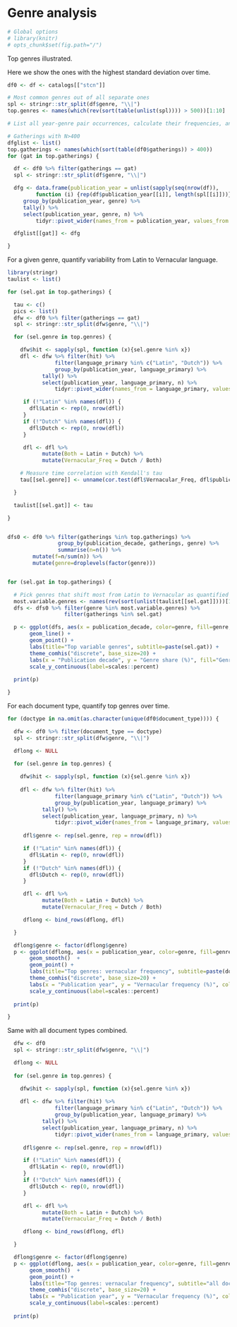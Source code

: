 # Genre analysis

```r
# Global options
# library(knitr)
# opts_chunk$set(fig.path="/")
```

Top genres illustrated.

Here we show the ones with the highest standard deviation over time.

```r
df0 <- df <- catalogs[["stcn"]]

# Most common genres out of all separate ones
spl <- stringr::str_split(df$genre, "\\|")
top.genres <- names(which(rev(sort(table(unlist(spl)))) > 500))[1:10]

# List all year-genre pair occurrences, calculate their frequencies, and make a wide table

# Gatherings with N>400
dfglist <- list()
top.gatherings <- names(which(sort(table(df0$gatherings)) > 400))
for (gat in top.gatherings) {

  df <- df0 %>% filter(gatherings == gat)
  spl <- stringr::str_split(df$genre, "\\|")

  dfg <- data.frame(publication_year = unlist(sapply(seq(nrow(df)),
         function (i) {rep(df$publication_year[[i]], length(spl[[i]]))})), genre = unlist(spl)) %>%
	 group_by(publication_year, genre) %>%
	 tally() %>%
	 select(publication_year, genre, n) %>%
         tidyr::pivot_wider(names_from = publication_year, values_from = n, values_fill=0)

  dfglist[[gat]] <- dfg

}
```




For a given genre, quantify variability from Latin to Vernacular language.

```r
library(stringr)
taulist <- list()

for (sel.gat in top.gatherings) {

  tau <- c()
  pics <- list()
  dfw <- df0 %>% filter(gatherings == gat)
  spl <- stringr::str_split(dfw$genre, "\\|")

  for (sel.genre in top.genres) {

    dfw$hit <- sapply(spl, function (x){sel.genre %in% x})
    dfl <- dfw %>% filter(hit) %>%
               filter(language_primary %in% c("Latin", "Dutch")) %>%
       	       group_by(publication_year, language_primary) %>%	       
	       tally() %>%
	       select(publication_year, language_primary, n) %>%
               tidyr::pivot_wider(names_from = language_primary, values_from = n, values_fill=0)

     if (!"Latin" %in% names(dfl)) {
       dfl$Latin <- rep(0, nrow(dfl))
     }
     if (!"Dutch" %in% names(dfl)) {
       dfl$Dutch <- rep(0, nrow(dfl))
     }

     dfl <- dfl %>%
	       mutate(Both = Latin + Dutch) %>%
	       mutate(Vernacular_Freq = Dutch / Both)

    # Measure time correlation with Kendall's tau
    tau[[sel.genre]] <- unname(cor.test(dfl$Vernacular_Freq, dfl$publication_year, method = "kendall")$estimate)

  }

  taulist[[sel.gat]] <- tau

}


dfs0 <- df0 %>% filter(gatherings %in% top.gatherings) %>%
                group_by(publication_decade, gatherings, genre) %>%
                summarise(n=n()) %>%
		mutate(f=n/sum(n)) %>%
		mutate(genre=droplevels(factor(genre)))


for (sel.gat in top.gatherings) {

  # Pick genres that shift most from Latin to Vernacular as quantified by tau
  most.variable.genres <- names(rev(sort(unlist(taulist[[sel.gat]])))[1:5])
  dfs <- dfs0 %>% filter(genre %in% most.variable.genres) %>%
                  filter(gatherings %in% sel.gat) 

  p <- ggplot(dfs, aes(x = publication_decade, color=genre, fill=genre, y = f)) +
       geom_line() +
       geom_point() +       
       labs(title="Top variable genres", subtitle=paste(sel.gat)) +
       theme_comhis("discrete", base_size=20) +
       labs(x = "Publication decade", y = "Genre share (%)", fill="Genre") +
       scale_y_continuous(label=scales::percent)
       
  print(p)

}
```







For each document type, quantify top genres over time. 

```r
for (doctype in na.omit(as.character(unique(df0$document_type)))) {

  dfw <- df0 %>% filter(document_type == doctype)
  spl <- stringr::str_split(dfw$genre, "\\|")

  dflong <- NULL
  
  for (sel.genre in top.genres) {

    dfw$hit <- sapply(spl, function (x){sel.genre %in% x})
    
    dfl <- dfw %>% filter(hit) %>%
               filter(language_primary %in% c("Latin", "Dutch")) %>%
       	       group_by(publication_year, language_primary) %>%	       
	       tally() %>%
	       select(publication_year, language_primary, n) %>%
               tidyr::pivot_wider(names_from = language_primary, values_from = n, values_fill=0)
    
     dfl$genre <- rep(sel.genre, rep = nrow(dfl))

     if (!"Latin" %in% names(dfl)) {
       dfl$Latin <- rep(0, nrow(dfl))
     }
     if (!"Dutch" %in% names(dfl)) {
       dfl$Dutch <- rep(0, nrow(dfl))
     }

     dfl <- dfl %>%
	       mutate(Both = Latin + Dutch) %>%
	       mutate(Vernacular_Freq = Dutch / Both)

     dflong <- bind_rows(dflong, dfl)

  }

  dflong$genre <- factor(dflong$genre)
  p <- ggplot(dflong, aes(x = publication_year, color=genre, fill=genre, y = Vernacular_Freq)) +
       geom_smooth()  +
       geom_point() +       
       labs(title="Top genres: vernacular frequency", subtitle=paste(doctype)) +
       theme_comhis("discrete", base_size=20) +
       labs(x = "Publication year", y = "Vernacular frequency (%)", color="Genre", fill="Genre") +
       scale_y_continuous(label=scales::percent)
       
  print(p)

}
```



Same with all document types combined.


```r

  dfw <- df0
  spl <- stringr::str_split(dfw$genre, "\\|")

  dflong <- NULL
  
  for (sel.genre in top.genres) {

    dfw$hit <- sapply(spl, function (x){sel.genre %in% x})
    
    dfl <- dfw %>% filter(hit) %>%
               filter(language_primary %in% c("Latin", "Dutch")) %>%
       	       group_by(publication_year, language_primary) %>%	       
	       tally() %>%
	       select(publication_year, language_primary, n) %>%
               tidyr::pivot_wider(names_from = language_primary, values_from = n, values_fill=0)
    
     dfl$genre <- rep(sel.genre, rep = nrow(dfl))

     if (!"Latin" %in% names(dfl)) {
       dfl$Latin <- rep(0, nrow(dfl))
     }
     if (!"Dutch" %in% names(dfl)) {
       dfl$Dutch <- rep(0, nrow(dfl))
     }

     dfl <- dfl %>%
	       mutate(Both = Latin + Dutch) %>%
	       mutate(Vernacular_Freq = Dutch / Both)

     dflong <- bind_rows(dflong, dfl)

  }

  dflong$genre <- factor(dflong$genre)
  p <- ggplot(dflong, aes(x = publication_year, color=genre, fill=genre, y = Vernacular_Freq)) +
       geom_smooth()  +
       geom_point() +       
       labs(title="Top genres: vernacular frequency", subtitle="all documents") +
       theme_comhis("discrete", base_size=20) +
       labs(x = "Publication year", y = "Vernacular frequency (%)", color="Genre", fill="Genre") +
       scale_y_continuous(label=scales::percent)
       
  print(p)


```




